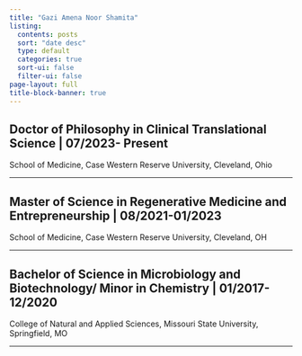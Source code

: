 ```yaml
---
title: "Gazi Amena Noor Shamita"
listing:
  contents: posts
  sort: "date desc"
  type: default
  categories: true
  sort-ui: false
  filter-ui: false
page-layout: full
title-block-banner: true
---
```


## Doctor of Philosophy in Clinical Translational Science \| 07/2023- Present

School of Medicine, Case Western Reserve University, Cleveland, Ohio

------------------------------------------------------------------------

## Master of Science in Regenerative Medicine and Entrepreneurship \| 08/2021-01/2023

School of Medicine, Case Western Reserve University, Cleveland, OH

------------------------------------------------------------------------

## Bachelor of Science in Microbiology and Biotechnology/ Minor in Chemistry \| 01/2017- 12/2020

College of Natural and Applied Sciences, Missouri State University, Springfield, MO

------------------------------------------------------------------------
